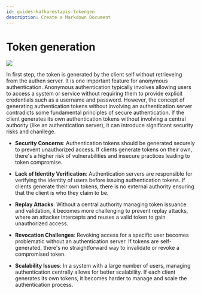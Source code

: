 ```yaml
---
id: guides-kafkarestapis-tokengen
description: Create a Markdown Document
---
```


# Token generation

![](/img/woof/rest-proxy-security-workflow.png)

In first step, the token is generated by the client self without retrieveing from the authen server. It is one important feature for anonymous authentication. Anonymous authentication typically involves allowing users to access a system or service without requiring them to provide explicit credentials such as a username and password. However, the concept of generating authentication tokens without involving an authentication server contradicts some fundamental principles of secure authentication. If the client generates its own authentication tokens without involving a central authority (like an authentication server), it can introduce significant security risks and chanllege. 

- **Security Concerns**: Authentication tokens should be generated securely to prevent unauthorized access. If clients generate tokens on their own, there's a higher risk of vulnerabilities and insecure practices leading to token compromise.

- **Lack of Identity Verification**: Authentication servers are responsible for verifying the identity of users before issuing authentication tokens. If clients generate their own tokens, there is no external authority ensuring that the client is who they claim to be.

- **Replay Attacks**: Without a central authority managing token issuance and validation, it becomes more challenging to prevent replay attacks, where an attacker intercepts and reuses a valid token to gain unauthorized access.

- **Revocation Challenges**: Revoking access for a specific user becomes problematic without an authentication server. If tokens are self-generated, there's no straightforward way to invalidate or revoke a compromised token.

- **Scalability Issues**: In a system with a large number of users, managing authentication centrally allows for better scalability. If each client generates its own tokens, it becomes harder to manage and scale the authentication process.

